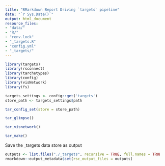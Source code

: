 ```yaml
---
title: "RMarkdown Report Driving `targets` pipeline"
date: "`r Sys.Date()`"
output: html_document
resource_files:
- "data/"
- "R/"
- "renv.lock"
- "_targets.R"
- "config.yml"
- "_targets/"
---
```


```r
library(targets)
library(rsconnect)
library(tarchetypes)
library(config)
library(visNetwork)
library(fs)
```

```r
targets_settings <- config::get('targets')
store_path <- targets_settings$path

tar_config_set(store = store_path)
```

```r
tar_glimpse()
```

```r
tar_visnetwork()
```

```r
tar_make()
```
Save the _targets data store as output

```r
outputs <- list.files("./_targets", recursive = TRUE, full.names = TRUE)
rmarkdown::output_metadata$set(rsc_output_files = outputs)
```

